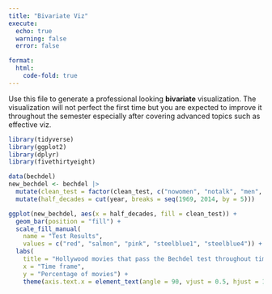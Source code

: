 ```yaml
---
title: "Bivariate Viz"
execute:
  echo: true
  warning: false
  error: false

format: 
  html: 
    code-fold: true
---
```


Use this file to generate a professional looking **bivariate** visualization.  The visualization will not perfect the first time but you are expected to improve it throughout the semester especially after covering advanced topics such as effective viz.

```r
library(tidyverse)
library(ggplot2)
library(dplyr)
library(fivethirtyeight)

data(bechdel)
new_bechdel <- bechdel |>
  mutate(clean_test = factor(clean_test, c("nowomen", "notalk", "men", "dubious", "ok"))) |>
  mutate(half_decades = cut(year, breaks = seq(1969, 2014, by = 5)))

```

```r
ggplot(new_bechdel, aes(x = half_decades, fill = clean_test)) +
  geom_bar(position = "fill") +
  scale_fill_manual(
    name = "Test Results",
    values = c("red", "salmon", "pink", "steelblue1", "steelblue4")) +
  labs(
    title = "Hollywood movies that pass the Bechdel test throughout time",
    x = "Time frame",
    y = "Percentage of movies") +
    theme(axis.text.x = element_text(angle = 90, vjust = 0.5, hjust = 1)) 
```

